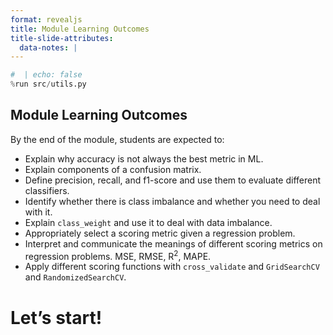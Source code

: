 ```yaml
---
format: revealjs
title: Module Learning Outcomes
title-slide-attributes:
  data-notes: |
---
```


```python
#  | echo: false
%run src/utils.py
```

## Module Learning Outcomes

By the end of the module, students are expected to:

- Explain why accuracy is not always the best metric in ML.
- Explain components of a confusion matrix.
- Define precision, recall, and f1-score and use them to evaluate different classifiers.
- Identify whether there is class imbalance and whether you need to deal with it.
- Explain `class_weight` and use it to deal with data imbalance.
- Appropriately select a scoring metric given a regression problem.
- Interpret and communicate the meanings of different scoring metrics on regression problems. MSE, RMSE, R<sup>2</sup>, MAPE.
- Apply different scoring functions with `cross_validate` and `GridSearchCV` and `RandomizedSearchCV`.



# Let's start!